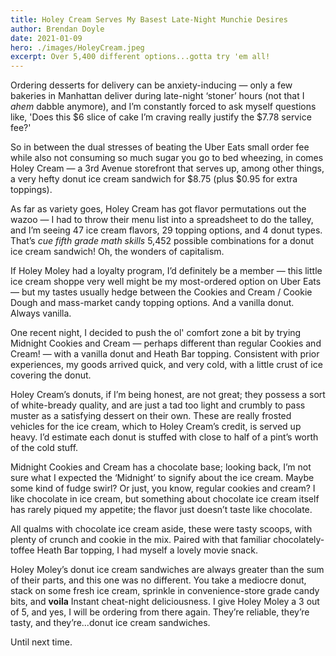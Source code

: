 ```yaml
---
title: Holey Cream Serves My Basest Late-Night Munchie Desires
author: Brendan Doyle
date: 2021-01-09
hero: ./images/HoleyCream.jpeg
excerpt: Over 5,400 different options...gotta try 'em all!
---
```

Ordering desserts for delivery can be anxiety-inducing — only a few bakeries in Manhattan deliver during late-night ‘stoner’ hours (not that I *ahem* dabble anymore), and I’m constantly forced to ask myself questions like, 'Does this $6 slice of cake I’m craving really justify the $7.78 service fee?'

So in between the dual stresses of beating the Uber Eats small order fee while also not consuming so much sugar you go to bed wheezing, in comes Holey Cream — a 3rd Avenue storefront that serves up, among other things, a very hefty donut ice cream sandwich for $8.75 (plus $0.95 for extra toppings).

As far as variety goes, Holey Cream has got flavor permutations out the wazoo — I had to throw their menu list into a spreadsheet to do the talley, and I’m seeing 47 ice cream flavors, 29 topping options, and 4 donut types. That’s *cue fifth grade math skills* 5,452 possible combinations for a donut ice cream sandwich! Oh, the wonders of capitalism.

If Holey Moley had a loyalty program, I’d definitely be a member — this little ice cream shoppe very well might be my most-ordered option on Uber Eats — but my tastes usually hedge between the Cookies and Cream / Cookie Dough and mass-market candy topping options. And a vanilla donut. Always vanilla.

One recent night, I decided to push the ol' comfort zone a bit by trying Midnight Cookies and Cream — perhaps different than regular Cookies and Cream! — with a vanilla donut and Heath Bar topping. Consistent with prior experiences, my goods arrived quick, and very cold, with a little crust of ice covering the donut.

Holey Cream’s donuts, if I’m being honest, are not great; they possess a sort of white-bready quality, and are just a tad too light and crumbly to pass muster as a satisfying dessert on their own. These are really frosted vehicles for the ice cream, which to Holey Cream’s credit, is served up heavy. I’d estimate each donut is stuffed with close to half of a pint’s worth of the cold stuff.

Midnight Cookies and Cream has a chocolate base; looking back, I’m not sure what I expected the ‘Midnight’ to signify about the ice cream. Maybe some kind of fudge swirl? Or just, you know, regular cookies and cream? I like chocolate in ice cream, but something about chocolate ice cream itself has rarely piqued my appetite; the flavor just doesn’t taste like chocolate.

All qualms with chocolate ice cream aside, these were tasty scoops, with plenty of crunch and cookie in the mix. Paired with that familiar chocolately-toffee Heath Bar topping, I had myself a lovely movie snack.

Holey Moley’s donut ice cream sandwiches are always greater than the sum of their parts, and this one was no different. You take a mediocre donut, stack on some fresh ice cream, sprinkle in convenience-store grade candy bits, and **voila** Instant cheat-night deliciousness. I give Holey Moley a 3 out of 5, and yes, I will be ordering from there again. They’re reliable, they’re tasty, and they’re...donut ice cream sandwiches.

Until next time.